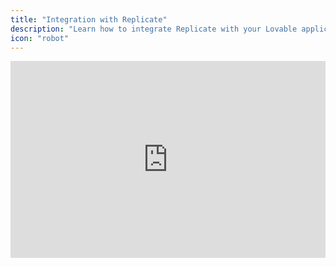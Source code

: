 ```yaml
---
title: "Integration with Replicate"
description: "Learn how to integrate Replicate with your Lovable application"
icon: "robot"
---
```


<iframe width="100%" height="315" src="https://www.youtube.com/embed/eSDhk4VkVLE?si=9SNZ4G-ApyU-gsOg" title="YouTube video player" frameborder="0" allow="accelerometer; autoplay; clipboard-write; encrypted-media; gyroscope; picture-in-picture; web-share" referrerpolicy="strict-origin-when-cross-origin" allowfullscreen />

<Steps>
  <Step title="AI-Generated Courses">
    To make learning interactive, we implemented an AI-driven course generation system using [OpenAI’s GPT model](). Here's how it works:

    1. Users select a topic (e.g., “Questions to ask at a barbecue”).
    2. Lovable calls an [OpenAI Edge function]() to generate **10 engaging Spanish-language questions**.
    3. Users complete quizzes, track progress, and receive AI feedback on their answers.
  </Step>
  <Step title="Enhancing User Engagement">
    - **Dynamically Generated Questions**: Each quiz is AI-generated, ensuring fresh, unique content every time.
    - **Interactive Feedback**: The AI provides explanations for correct and incorrect answers to improve learning.
    - **Progress Tracking**: Users can save and revisit courses, enhancing retention and practice.
  </Step>
  <Step title="Enhancing Visual Engagement with Replicate">
    To add a visual learning element, we integrated [**Replicate’s Flux Schnell**]() image generation model:

    - **Automated Course Banners**: Every course dynamically generates an image matching the topic.
    - **Visually Immersive Experience**: AI-driven visuals enhance user engagement and retention.
    - **Fast Image Processing**: Using Replicate’s API, images are generated in real time without slowing down the experience.
  </Step>
  <Step title="Real-Time Voice Conversations">
    A major milestone in the app's development was the addition of **real-time Spanish-speaking practice** using [OpenAI’s real-time WebRTC API]() :

    - **Interactive AI Tutor**: Users can speak directly with an AI that dynamically responds in Spanish.
    - **Pronunciation Assistance**: The AI provides real-time corrections and suggestions.
    - **Seamless Conversations**: The natural flow of conversation makes it feel like interacting with a human tutor.
  </Step>
</Steps>
